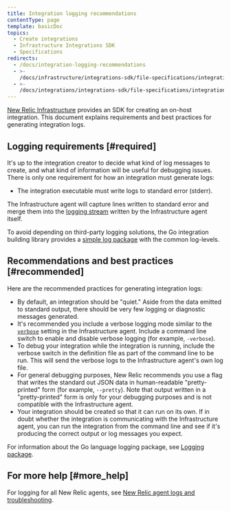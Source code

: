 ```yaml
---
title: Integration logging recommendations
contentType: page
template: basicDoc
topics:
  - Create integrations
  - Infrastructure Integrations SDK
  - Specifications
redirects:
  - /docs/integration-logging-recommendations
  - >-
    /docs/infrastructure/integrations-sdk/file-specifications/integration-logging-recommendations
  - >-
    /docs/integrations/integrations-sdk/file-specifications/integration-logging-recommendations
---
```


[New Relic Infrastructure](/docs/infrastructure/new-relic-infrastructure/getting-started/introduction-new-relic-infrastructure) provides an SDK for creating an on-host integration. This document explains requirements and best practices for generating integration logs.

## Logging requirements [#required]

It's up to the integration creator to decide what kind of log messages to create, and what kind of information will be useful for debugging issues. There is only one requirement for how an integration must generate logs:

* The integration executable must write logs to standard error (stderr).

The Infrastructure agent will capture lines written to standard error and merge them into the [logging stream](/docs/infrastructure/new-relic-infrastructure/troubleshooting/generating-logs-troubleshooting-infrastructure) written by the Infrastructure agent itself.

To avoid depending on third-party logging solutions, the Go integration building library provides a [simple log package](https://github.com/newrelic/infra-integrations-sdk/blob/master/docs/toolset/log.md) with the common log-levels.

## Recommendations and best practices [#recommended]

Here are the recommended practices for generating integration logs:

* By default, an integration should be "quiet." Aside from the data emitted to standard output, there should be very few logging or diagnostic messages generated.
* It's recommended you include a verbose logging mode similar to the [`verbose`](/docs/infrastructure/new-relic-infrastructure/configuration/configure-infrastructure-agent#verbose) setting in the Infrastructure agent. Include a command line switch to enable and disable verbose logging (for example, `-verbose`).
* To debug your integration while the integration is running, include the verbose switch in the definition file as part of the command line to be run. This will send the verbose logs to the Infrastructure agent's own log file.
* For general debugging purposes, New Relic recommends you use a flag that writes the standard out JSON data in human-readable "pretty-printed" form (for example, `--pretty`). Note that output written in a "pretty-printed" form is only for your debugging purposes and is not compatible with the Infrastructure agent.
* Your integration should be created so that it can run on its own. If in doubt whether the integration is communicating with the Infrastructure agent, you can run the integration from the command line and see if it's producing the correct output or log messages you expect.

For information about the Go language logging package, see [Logging package](https://github.com/newrelic/infra-integrations-sdk/blob/master/docs/toolset/log.md).

## For more help [#more_help]

For logging for all New Relic agents, see [New Relic agent logs and troubleshooting](/docs/agents/manage-apm-agents/troubleshooting/new-relic-agent-logs-troubleshooting).

